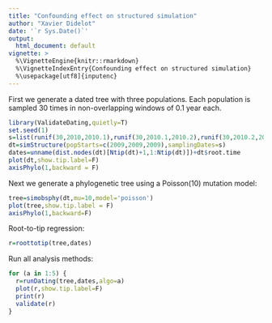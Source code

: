 ```yaml
---
title: "Confounding effect on structured simulation"
author: "Xavier Didelot"
date: '`r Sys.Date()`'
output:
  html_document: default
vignette: >
  %\VignetteEngine{knitr::rmarkdown}
  %\VignetteIndexEntry{Confounding effect on structured simulation}
  %\usepackage[utf8]{inputenc}
---
```


First we generate a dated tree with three populations. Each population is sampled 30 times in non-overlapping windows of 0.1 year each.

```r
library(ValidateDating,quietly=T)
set.seed(1)
s=list(runif(30,2010,2010.1),runif(30,2010.1,2010.2),runif(30,2010.2,2010.3))
dt=simStructure(popStarts=c(2009,2009,2009),samplingDates=s)
dates=unname(dist.nodes(dt)[Ntip(dt)+1,1:Ntip(dt)])+dt$root.time
plot(dt,show.tip.label=F)
axisPhylo(1,backward = F)
```

Next we generate a phylogenetic tree using a Poisson(10) mutation model:
```r
tree=simobsphy(dt,mu=10,model='poisson')
plot(tree,show.tip.label = F)
axisPhylo(1,backward=F)
```
Root-to-tip regression:
```r
r=roottotip(tree,dates)
```

Run all analysis methods:
```r
for (a in 1:5) {
  r=runDating(tree,dates,algo=a)
  plot(r,show.tip.label=F)
  print(r)
  validate(r)
}
```
